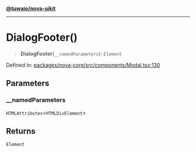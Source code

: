 [**@tuwaio/nova-uikit**](../../../README.md)

***

# DialogFooter()

> **DialogFooter**(`__namedParameters`): `Element`

Defined in: [packages/nova-core/src/components/Modal.tsx:130](https://github.com/TuwaIO/nova-uikit/blob/e8ec05d839f539307762ec792a0848f9d88ecf8f/packages/nova-core/src/components/Modal.tsx#L130)

## Parameters

### \_\_namedParameters

`HTMLAttributes`\<`HTMLDivElement`\>

## Returns

`Element`
